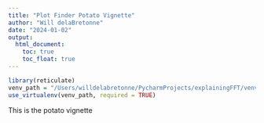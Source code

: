 ```yaml
---
title: "Plot Finder Potato Vignette"
author: "Will delaBretonne"
date: "2024-01-02"
output:
  html_document:
    toc: true
    toc_float: true
---
```



```r
library(reticulate)
venv_path = "/Users/willdelabretonne/PycharmProjects/explainingFFT/venv"
use_virtualenv(venv_path, required = TRUE)
```

This is the potato vignette

